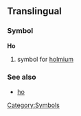 ==Translingual==
===Symbol===
'''Ho'''
#{{Chemistry}} symbol for [[holmium]]
===See also===
* [[ho]]
[[Category:Symbols]]